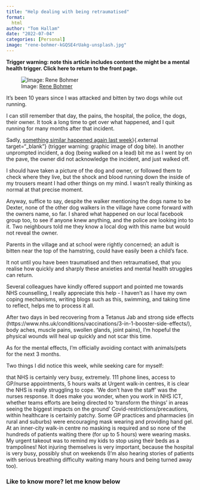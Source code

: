 ```yaml
---
title: "Help dealing with being retraumatised"
format:
  html
author: "Tom Hallam"
date: "2022-07-04"
categories: [Personal]
image: "rene-bohmer-kGQSE4rUakg-unsplash.jpg"
---
```

**Trigger warning: note this article includes content the might be a mental health trigger. Click here to return to the front page.**

![Image: [Rene Bohmer](https://unsplash.com/photos/kGQSE4rUakg){.external target="_blank"}](rene-bohmer-kGQSE4rUakg-unsplash.jpg)

It’s been 10 years since I was attacked and bitten by two dogs while out running. 

I can still remember that day, the pains, the hospital, the police, the dogs, their owner. It took a long time to get over what happened, and I quit running for many months after that incident.

Sadly, [something similar happened again last week](https://twitter.com/thomashallam/status/1543195671095906308)}{.external target="_blank"} (trigger warning: graphic image of dog bite). In another unprompted incident, a dog (being walked on a lead) bit me as I went by on the pave, the owner did not acknowledge the incident, and just walked off.

I should have taken a picture of the dog and owner, or followed them to check where they live, but the shock and blood running down the inside of my trousers meant I had other things on my mind. I wasn’t really thinking as normal at that precise moment.

Anyway, suffice to say, despite the walker mentioning the dogs name to be Dexter, none of the other dog walkers in the village have come forward with the owners name, so far. I shared what happened on our local facebook group too, to see if anyone knew anything, and the police are looking into to it. Two neighbours told me they know a local dog with this name but would not reveal the owner.

Parents in the village and at school were rightly concerned; an adult is bitten near the top of the hamstring, could have easily been a child's face.

It not until you have been traumatised and then retraumatised, that you realise how quickly and sharply these anxieties and mental health struggles can return.

Several colleagues have kindly offered support and pointed me towards NHS counselling, I really appreciate this help - I haven't as I have my own coping mechanisms, writing blogs such as this, swimming, and taking time to reflect, helps me to process it all.

After two days in bed recovering from a Tetanus Jab and strong side effects (https://www.nhs.uk/conditions/vaccinations/3-in-1-booster-side-effects/), body aches, muscle pains, swollen glands, joint pains), I’m hopeful the physical wounds will heal up quickly and not scar this time.

As for the mental effects, I’m officially avoiding contact with animals/pets for the next 3 months.

Two things I did notice this week, while seeking care for myself:

that NHS is certainly very busy, extremely. 111 phone lines, access to GP/nurse appointments, 5 hours waits at Urgent walk-in centres, it is clear the NHS is really struggling to cope. ‘We don’t have the staff’ was the nurses response. It does make you wonder, when you work in NHS ICT, whether teams efforts are being directed to ‘transform the things’ in areas seeing the biggest impacts on the ground’
Covid-restrictions/precautions, within healthcare is certainly patchy. Some GP practices and pharmacies (in rural and suburbs) were encouraging mask wearing and providing hand gel. At an inner-city walk-in centre no masking is required and so none of the hundreds of patients waiting there (for up to 5 hours) were wearing masks.
My urgent takeout was to remind my kids to stop using their beds as a trampolines! Not injuring themselves is very important, because the hospital is very busy, possibly shut on weekends (I'm also hearing stories of patients with serious breathing difficulty waiting many hours and being turned away too).



### Like to know more? let me know below

<script src="https://giscus.app/client.js"
        data-repo="thomashallam/thomashallam.github.io"
        data-repo-id="R_kgDOIW_M2g"
        data-category="General"
        data-category-id="DIC_kwDOIW_M2s4CSpZr"
        data-mapping="url"
        data-strict="0"
        data-reactions-enabled="1"
        data-emit-metadata="0"
        data-input-position="top"
        data-theme="dark_protanopia"
        data-lang="en"
        data-loading="lazy"
        crossorigin="anonymous"
        async>
</script>